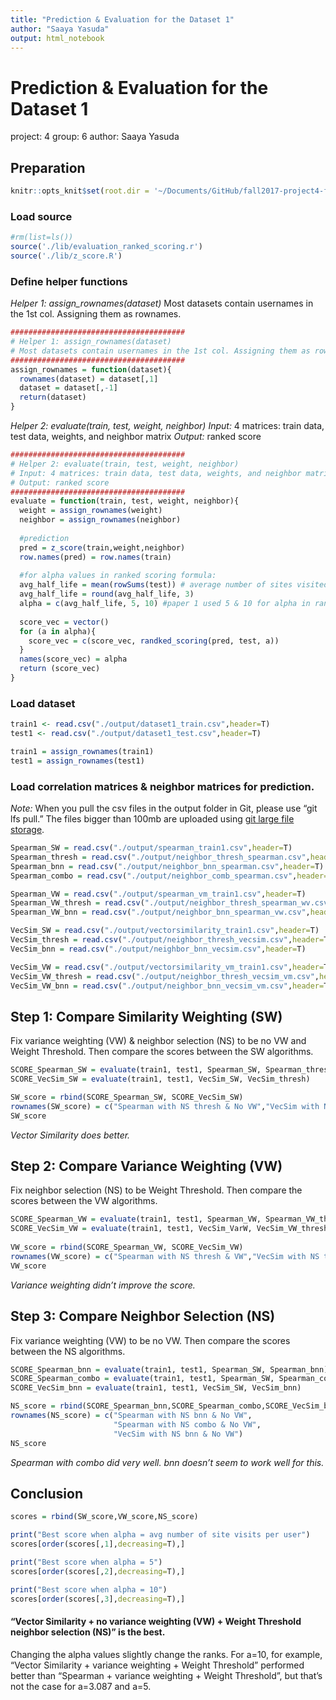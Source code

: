 ```yaml
---
title: "Prediction & Evaluation for the Dataset 1"
author: "Saaya Yasuda"
output: html_notebook
---
```


# Prediction & Evaluation for the Dataset 1
project: 4
group: 6
author: Saaya Yasuda

## Preparation
```r
knitr::opts_knit$set(root.dir = '~/Documents/GitHub/fall2017-project4-fall2017-proj4-grp6')
```

### Load source
```r
#rm(list=ls())
source('./lib/evaluation_ranked_scoring.r')
source('./lib/z_score.R')
```

### Define helper functions
*Helper 1: assign_rownames(dataset)*
Most datasets contain usernames in the 1st col. Assigning them as rownames.
```r
#######################################
# Helper 1: assign_rownames(dataset)
# Most datasets contain usernames in the 1st col. Assigning them as rownames.
#######################################
assign_rownames = function(dataset){
  rownames(dataset) = dataset[,1]
  dataset = dataset[,-1]
  return(dataset)
}
```

*Helper 2: evaluate(train, test, weight, neighbor)*
*Input:* 4 matrices: train data, test data, weights, and neighbor matrix
*Output:* ranked score
```r
#######################################
# Helper 2: evaluate(train, test, weight, neighbor)
# Input: 4 matrices: train data, test data, weights, and neighbor matrix
# Output: ranked score
#######################################
evaluate = function(train, test, weight, neighbor){
  weight = assign_rownames(weight)
  neighbor = assign_rownames(neighbor)
  
  #prediction
  pred = z_score(train,weight,neighbor)
  row.names(pred) = row.names(train)
  
  #for alpha values in ranked scoring formula:
  avg_half_life = mean(rowSums(test)) # average number of sites visited by user.
  avg_half_life = round(avg_half_life, 3)
  alpha = c(avg_half_life, 5, 10) #paper 1 used 5 & 10 for alpha in ranked scoring.
  
  score_vec = vector()
  for (a in alpha){
    score_vec = c(score_vec, randked_scoring(pred, test, a))
  }
  names(score_vec) = alpha
  return (score_vec)
}

```

### Load dataset
```r
train1 <- read.csv("./output/dataset1_train.csv",header=T)
test1 <- read.csv("./output/dataset1_test.csv",header=T)

train1 = assign_rownames(train1)
test1 = assign_rownames(test1)
```

### Load correlation matrices & neighbor matrices for prediction.

*Note:* When you pull the csv files in the output folder in Git, please use "git lfs pull." 
The files bigger than 100mb are uploaded using [git large file storage](https://git-lfs.github.com/).

```r
Spearman_SW = read.csv("./output/spearman_train1.csv",header=T)
Spearman_thresh = read.csv("./output/neighbor_thresh_spearman.csv",header=T)
Spearman_bnn = read.csv("./output/neighbor_bnn_spearman.csv",header=T)
Spearman_combo = read.csv("./output/neighbor_comb_spearman.csv",header=T)

Spearman_VW = read.csv("./output/spearman_vm_train1.csv",header=T)
Spearman_VW_thresh = read.csv("./output/neighbor_thresh_spearman_wv.csv",header=T)
Spearman_VW_bnn = read.csv("./output/neighbor_bnn_spearman_vw.csv",header=T)

VecSim_SW = read.csv("./output/vectorsimilarity_train1.csv",header=T)
VecSim_thresh = read.csv("./output/neighbor_thresh_vecsim.csv",header=T)
VecSim_bnn = read.csv("./output/neighbor_bnn_vecsim.csv",header=T)

VecSim_VW = read.csv("./output/vectorsimilarity_vm_train1.csv",header=T)
VecSim_VW_thresh = read.csv("./output/neighbor_thresh_vecsim_vm.csv",header=T)
VecSim_VW_bnn = read.csv("./output/neighbor_bnn_vecsim_vm.csv",header=T)
```


## Step 1: Compare Similarity Weighting (SW)
Fix variance weighting (VW) & neighbor selection (NS) to be no VW and Weight Threshold.
Then compare the scores between the SW algorithms.
```r
SCORE_Spearman_SW = evaluate(train1, test1, Spearman_SW, Spearman_thresh)
SCORE_VecSim_SW = evaluate(train1, test1, VecSim_SW, VecSim_thresh)

SW_score = rbind(SCORE_Spearman_SW, SCORE_VecSim_SW)
rownames(SW_score) = c("Spearman with NS thresh & No VW","VecSim with NS thresh & no VW")
SW_score
```
*Vector Similarity does better.*


## Step 2: Compare Variance Weighting (VW)
Fix neighbor selection (NS) to be Weight Threshold.
Then compare the scores between the VW algorithms.
```r
SCORE_Spearman_VW = evaluate(train1, test1, Spearman_VW, Spearman_VW_thresh)
SCORE_VecSim_VW = evaluate(train1, test1, VecSim_VarW, VecSim_VW_thresh)
  
VW_score = rbind(SCORE_Spearman_VW, SCORE_VecSim_VW)
rownames(VW_score) = c("Spearman with NS thresh & VW","VecSim with NS thresh & VW")
VW_score
```
*Variance weighting didn't improve the score.*


## Step 3: Compare Neighbor Selection (NS)
Fix variance weighting (VW) to be no VW.
Then compare the scores between the NS algorithms.
```r
SCORE_Spearman_bnn = evaluate(train1, test1, Spearman_SW, Spearman_bnn)
SCORE_Spearman_combo = evaluate(train1, test1, Spearman_SW, Spearman_combo)
SCORE_VecSim_bnn = evaluate(train1, test1, VecSim_SW, VecSim_bnn)

NS_score = rbind(SCORE_Spearman_bnn,SCORE_Spearman_combo,SCORE_VecSim_bnn)
rownames(NS_score) = c("Spearman with NS bnn & No VW",
                       "Spearman with NS combo & No VW",
                       "VecSim with NS bnn & No VW")
NS_score
```
*Spearman with combo did very well. bnn doesn't seem to work well for this.*

## Conclusion
```r
scores = rbind(SW_score,VW_score,NS_score)

print("Best score when alpha = avg number of site visits per user")
scores[order(scores[,1],decreasing=T),]

print("Best score when alpha = 5")
scores[order(scores[,2],decreasing=T),]

print("Best score when alpha = 10")
scores[order(scores[,3],decreasing=T),]

```

#### "Vector Similarity + no variance weighting (VW) + Weight Threshold neighbor selection (NS)" is the best.

Changing the alpha values slightly change the ranks. For a=10, for example,
"Vector Similarity + variance weighting + Weight Threshold" 
performed better than "Spearman + variance weighting + Weight Threshold",
but that's not the case for a=3.087 and a=5.


